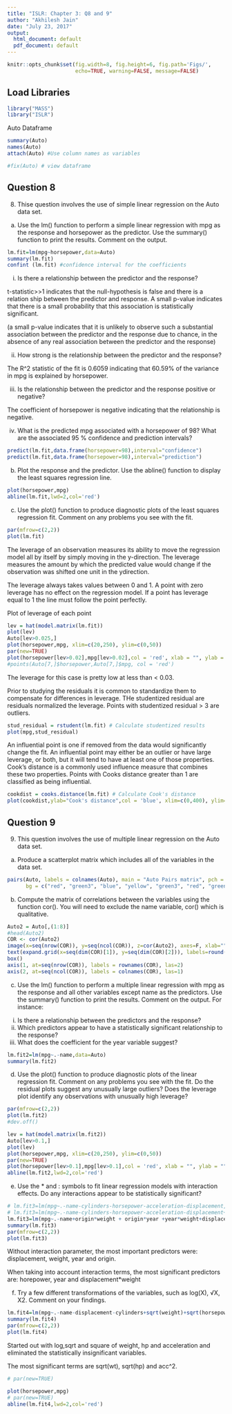 ```yaml
---
title: "ISLR: Chapter 3: Q8 and 9"
author: "Akhilesh Jain"
date: "July 23, 2017"
output:
  html_document: default
  pdf_document: default
---
```


```r
knitr::opts_chunk$set(fig.width=8, fig.height=6, fig.path='Figs/',
                      echo=TRUE, warning=FALSE, message=FALSE)
```

## Load Libraries

```r
library("MASS")
library("ISLR")
```

Auto Dataframe

```r
summary(Auto)
names(Auto)
attach(Auto) #Use column names as variables

#fix(Auto) # view dataframe
```

## Question 8

8. Thise question involves the use of simple linear regression on the Auto
data set.
(a) Use the lm() function to perform a simple linear regression with
mpg as the response and horsepower as the predictor. Use the
summary() function to print the results. Comment on the output.

```r
lm.fit=lm(mpg~horsepower,data=Auto)
summary(lm.fit)
confint (lm.fit) #confidence interval for the coefficients
```

i. Is there a relationship between the predictor and the response?

t-statistic>>1 indicates that the null-hypothesis is false and there is a relation ship between the predictor and response. A small p-value indicates that there is a small probability that this association is statistically significant. 

(a small p-value indicates that it is unlikely to observe such a substantial association between the predictor
and the response due to chance, in the absence of any real association between the predictor and the response)

ii. How strong is the relationship between the predictor and the response?

The R^2 statistic of the fit is 0.6059 indicating that 60.59% of the variance in mpg is explained by horsepower.

iii. Is the relationship between the predictor and the response positive or negative?

The coefficient of horsepower is negative indicating that the relationship is negative.

iv. What is the predicted mpg associated with a horsepower of 98? What are the associated 95 % confidence and prediction intervals?

```r
predict(lm.fit,data.frame(horsepower=98),interval="confidence")
predict(lm.fit,data.frame(horsepower=98),interval="prediction")
```


(b) Plot the response and the predictor. Use the abline() function
to display the least squares regression line.

```r
plot(horsepower,mpg)
abline(lm.fit,lwd=2,col='red')
```

(c) Use the plot() function to produce diagnostic plots of the least
squares regression fit. Comment on any problems you see with
the fit.

```r
par(mfrow=c(2,2))
plot(lm.fit)
```

The leverage of an observation measures its ability to move the regression model all by
itself by simply moving in the y-direction. The leverage measures the amount by which
the predicted value would change if the observation was shifted one unit in the ydirection.

The leverage always takes values between 0 and 1. A point with zero leverage has no
effect on the regression model. If a point has leverage equal to 1 the line must follow the
point perfectly.

Plot of leverage of each point 

```r
lev = hat(model.matrix(lm.fit))
plot(lev)
Auto[lev>0.025,]
plot(horsepower,mpg, xlim=c(20,250), ylim=c(0,50))
par(new=TRUE)
plot(horsepower[lev>0.02],mpg[lev>0.02],col = 'red', xlab = "", ylab = "", xlim=c(20,250), ylim=c(0,50))
#points(Auto[7,]$horsepower,Auto[7,]$mpg, col = 'red')
```
The leverage for this case is pretty low at less than < 0.03. 

Prior to studying the residuals it is common to standardize them to compensate for differences in leverage. THe studentized residual are residuals normalized the leverage. Points with studentized residual > 3 are outliers.



```r
stud_residual = rstudent(lm.fit) # Calculate studentized results
plot(mpg,stud_residual)
```


An influential point is one if removed from the data would significantly change the fit. An
influential point may either be an outlier or have large leverage, or both, but it will tend
to have at least one of those properties. Cook’s distance is a commonly used influence
measure that combines these two properties. Points with Cooks distance greater than 1 are classified as being influential.


```r
cookdist = cooks.distance(lm.fit) # Calculate Cook's distance
plot(cookdist,ylab="Cook's distance",col = 'blue', xlim=c(0,400), ylim=c(0,0.1))
```


## Question 9

9. This question involves the use of multiple linear regression on the
Auto data set.
(a) Produce a scatterplot matrix which includes all of the variables
in the data set.

```r
pairs(Auto, labels = colnames(Auto), main = "Auto Pairs matrix", pch = 21, 
      bg = c("red", "green3", "blue", "yellow", "green3", "red", "green3", "black")[unclass(Auto$cylinders)], lower.panel = NULL)
```

(b) Compute the matrix of correlations between the variables using
the function cor(). You will need to exclude the name variable, cor() which is qualitative.

```r
Auto2 = Auto[,(1:8)]
#head(Auto2)
COR <- cor(Auto2)
image(x=seq(nrow(COR)), y=seq(ncol(COR)), z=cor(Auto2), axes=F, xlab="", ylab="")
text(expand.grid(x=seq(dim(COR)[1]), y=seq(dim(COR)[2])), labels=round(c(COR),2))
box()
axis(1, at=seq(nrow(COR)), labels = rownames(COR), las=2)
axis(2, at=seq(ncol(COR)), labels = colnames(COR), las=1)
```

(c) Use the lm() function to perform a multiple linear regression
with mpg as the response and all other variables except name as
the predictors. Use the summary() function to print the results.
Comment on the output. For instance:
i. Is there a relationship between the predictors and the response?
ii. Which predictors appear to have a statistically significant
relationship to the response?
iii. What does the coefficient for the year variable suggest?

```r
lm.fit2=lm(mpg~.-name,data=Auto)
summary(lm.fit2)
```


(d) Use the plot() function to produce diagnostic plots of the linear
regression fit. Comment on any problems you see with the fit.
Do the residual plots suggest any unusually large outliers? Does
the leverage plot identify any observations with unusually high
leverage?
```r
par(mfrow=c(2,2))
plot(lm.fit2)
#dev.off()
```

```r
lev = hat(model.matrix(lm.fit2))
Auto[lev>0.1,]
plot(lev)
plot(horsepower,mpg, xlim=c(20,250), ylim=c(0,50))
par(new=TRUE)
plot(horsepower[lev>0.1],mpg[lev>0.1],col = 'red', xlab = "", ylab = "", xlim=c(20,250), ylim=c(0,50))
abline(lm.fit2,lwd=2,col='red')
```

(e) Use the * and : symbols to fit linear regression models with
interaction effects. Do any interactions appear to be statistically
significant?

```r
# lm.fit3=lm(mpg~.-name-cylinders-horsepower-acceleration-displacement,data=Auto)
# lm.fit3=lm(mpg~.-name-cylinders-horsepower-acceleration-displacement+origin*weight + origin*year +year*weight+displacement*weight+displacement*year,data=Auto)
lm.fit3=lm(mpg~.-name+origin*weight + origin*year +year*weight+displacement*weight+displacement*year,data=Auto)
summary(lm.fit3)
par(mfrow=c(2,2))
plot(lm.fit3)
```

Without interaction parameter, the most important predictors were:
displacement, weight, year and origin.

When taking into account interaction terms, the most significant predictors are:
horepower, year and displacement*weight


(f) Try a few different transformations of the variables, such as
log(X), √X, X2. Comment on your findings.

```r
lm.fit4=lm(mpg~.-name-displacement-cylinders+sqrt(weight)+sqrt(horsepower)+acceleration+I(acceleration^2),data=Auto)
summary(lm.fit4)
par(mfrow=c(2,2))
plot(lm.fit4)
```
Started out with log,sqrt and square of weight, hp and acceleration and eliminated the statistically insignificant variables. 

The most significant terms are sqrt(wt), sqrt(hp) and acc^2.
```r
# par(new=TRUE)

plot(horsepower,mpg)
# par(new=TRUE)
abline(lm.fit4,lwd=2,col='red')
```
